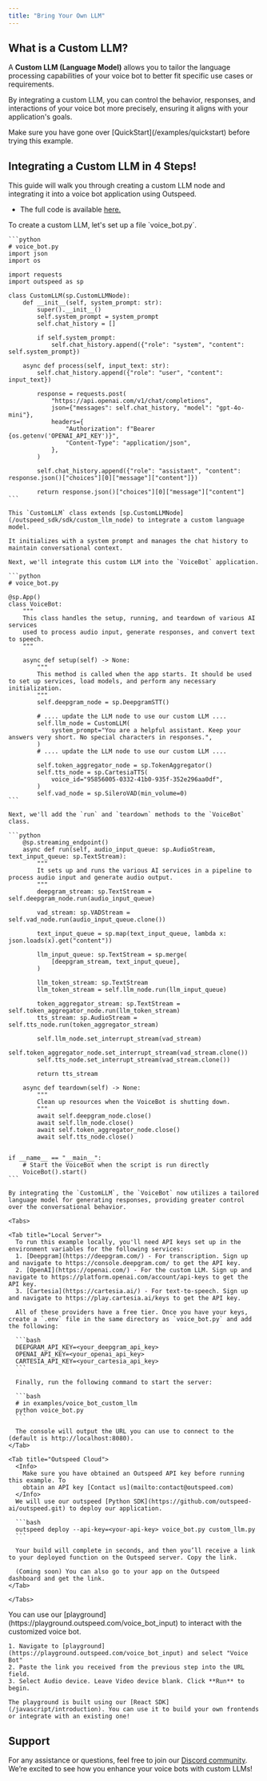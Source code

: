 ```yaml
---
title: "Bring Your Own LLM"
---
```



## What is a Custom LLM?

A **Custom LLM (Language Model)** allows you to tailor the language processing capabilities of your voice bot to better fit specific use cases or requirements.

By integrating a custom LLM, you can control the behavior, responses, and interactions of your voice bot more precisely, ensuring it aligns with your application's goals.

<Info>
  Make sure you have gone over [QuickStart](/examples/quickstart) before trying
  this example.
</Info>

## **Integrating a Custom LLM in 4 Steps!**

This guide will walk you through creating a custom LLM node and integrating it into a voice bot application using Outspeed.

- The full code is available [here.](https://github.com/outspeed-ai/outspeed/blob/main/examples/voice_bot_custom_llm/voice_bot.py)

<Steps>

<Step title="Install Dependencies">
  <InstallOutspeedSnippet />
</Step>

  <Step title="Create CustomLLM Application">
    To create a custom LLM, let's set up a file `voice_bot.py`.

    ```python
    # voice_bot.py
    import json
    import os

    import requests
    import outspeed as sp

    class CustomLLM(sp.CustomLLMNode):
        def __init__(self, system_prompt: str):
            super().__init__()
            self.system_prompt = system_prompt
            self.chat_history = []

            if self.system_prompt:
                self.chat_history.append({"role": "system", "content": self.system_prompt})

        async def process(self, input_text: str):
            self.chat_history.append({"role": "user", "content": input_text})

            response = requests.post(
                "https://api.openai.com/v1/chat/completions",
                json={"messages": self.chat_history, "model": "gpt-4o-mini"},
                headers={
                    "Authorization": f"Bearer {os.getenv('OPENAI_API_KEY')}",
                    "Content-Type": "application/json",
                },
            )

            self.chat_history.append({"role": "assistant", "content": response.json()["choices"][0]["message"]["content"]})

            return response.json()["choices"][0]["message"]["content"]
    ```

    This `CustomLLM` class extends [sp.CustomLLMNode](/outspeed_sdk/sdk/custom_llm_node) to integrate a custom language model.

    It initializes with a system prompt and manages the chat history to maintain conversational context.

    Next, we'll integrate this custom LLM into the `VoiceBot` application.

    ```python
    # voice_bot.py

    @sp.App()
    class VoiceBot:
        """
        This class handles the setup, running, and teardown of various AI services
        used to process audio input, generate responses, and convert text to speech.
        """

        async def setup(self) -> None:
            """
            This method is called when the app starts. It should be used to set up services, load models, and perform any necessary initialization.
            """
            self.deepgram_node = sp.DeepgramSTT()

            # .... update the LLM node to use our custom LLM ....
            self.llm_node = CustomLLM(
                system_prompt="You are a helpful assistant. Keep your answers very short. No special characters in responses.",
            )
            # .... update the LLM node to use our custom LLM ....

            self.token_aggregator_node = sp.TokenAggregator()
            self.tts_node = sp.CartesiaTTS(
                voice_id="95856005-0332-41b0-935f-352e296aa0df",
            )
            self.vad_node = sp.SileroVAD(min_volume=0)
    ```

    Next, we'll add the `run` and `teardown` methods to the `VoiceBot` class.

    ```python
        @sp.streaming_endpoint()
        async def run(self, audio_input_queue: sp.AudioStream, text_input_queue: sp.TextStream):
            """
            It sets up and runs the various AI services in a pipeline to process audio input and generate audio output.
            """
            deepgram_stream: sp.TextStream = self.deepgram_node.run(audio_input_queue)

            vad_stream: sp.VADStream = self.vad_node.run(audio_input_queue.clone())

            text_input_queue = sp.map(text_input_queue, lambda x: json.loads(x).get("content"))

            llm_input_queue: sp.TextStream = sp.merge(
                [deepgram_stream, text_input_queue],
            )

            llm_token_stream: sp.TextStream
            llm_token_stream = self.llm_node.run(llm_input_queue)

            token_aggregator_stream: sp.TextStream = self.token_aggregator_node.run(llm_token_stream)
            tts_stream: sp.AudioStream = self.tts_node.run(token_aggregator_stream)

            self.llm_node.set_interrupt_stream(vad_stream)
            self.token_aggregator_node.set_interrupt_stream(vad_stream.clone())
            self.tts_node.set_interrupt_stream(vad_stream.clone())

            return tts_stream

        async def teardown(self) -> None:
            """
            Clean up resources when the VoiceBot is shutting down.
            """
            await self.deepgram_node.close()
            await self.llm_node.close()
            await self.token_aggregator_node.close()
            await self.tts_node.close()


    if __name__ == "__main__":
        # Start the VoiceBot when the script is run directly
        VoiceBot().start()
    ```

    By integrating the `CustomLLM`, the `VoiceBot` now utilizes a tailored language model for generating responses, providing greater control over the conversational behavior.

  </Step>

  <Step title="Setup API Keys and Run">

    <Tabs>

    <Tab title="Local Server">
      To run this example locally, you'll need API keys set up in the environment variables for the following services:
      1. [Deepgram](https://deepgram.com/) - For transcription. Sign up and navigate to https://console.deepgram.com/ to get the API key.
      2. [OpenAI](https://openai.com/) - For the custom LLM. Sign up and navigate to https://platform.openai.com/account/api-keys to get the API key.
      3. [Cartesia](https://cartesia.ai/) - For text-to-speech. Sign up and navigate to https://play.cartesia.ai/keys to get the API key.

      All of these providers have a free tier. Once you have your keys, create a `.env` file in the same directory as `voice_bot.py` and add the following:

      ```bash
      DEEPGRAM_API_KEY=<your_deepgram_api_key>
      OPENAI_API_KEY=<your_openai_api_key>
      CARTESIA_API_KEY=<your_cartesia_api_key>
      ```

      Finally, run the following command to start the server:

      ```bash
      # in examples/voice_bot_custom_llm
      python voice_bot.py
      ```

      The console will output the URL you can use to connect to the (default is http://localhost:8080).
    </Tab>

    <Tab title="Outspeed Cloud">
      <Info>
        Make sure you have obtained an Outspeed API key before running this example. To
        obtain an API key [Contact us](mailto:contact@outspeed.com)
      </Info>
      We will use our outspeed [Python SDK](https://github.com/outspeed-ai/outspeed.git) to deploy our application.

      ```bash
      outspeed deploy --api-key=<your-api-key> voice_bot.py custom_llm.py
      ```

      Your build will complete in seconds, and then you’ll receive a link to your deployed function on the Outspeed server. Copy the link.

      (Coming soon) You can also go to your app on the Outspeed dashboard and get the link.
    </Tab>

    </Tabs>

  </Step>

  <Step title="Try it Out">
    You can use our [playground](https://playground.outspeed.com/voice_bot_input) to interact with the customized voice bot.

    1. Navigate to [playground](https://playground.outspeed.com/voice_bot_input) and select "Voice Bot"
    2. Paste the link you received from the previous step into the URL field.
    3. Select Audio device. Leave Video device blank. Click **Run** to begin.

    The playground is built using our [React SDK](/javascript/introduction). You can use it to build your own frontends or integrate with an existing one!

  </Step>

</Steps>

## Support

For any assistance or questions, feel free to join our [Discord community](https://discord.gg/cmfFw6SYvp). We’re excited to see how you enhance your voice bots with custom LLMs!
